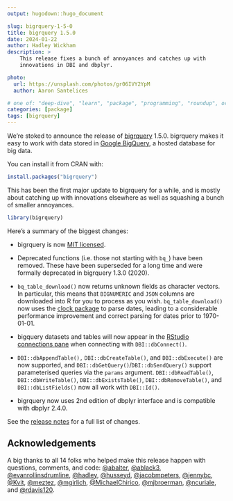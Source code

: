 ```yaml
---
output: hugodown::hugo_document

slug: bigrquery-1-5-0
title: bigrquery 1.5.0
date: 2024-01-22
author: Hadley Wickham
description: >
    This release fixes a bunch of annoyances and catches up with 
    innovations in DBI and dbplyr.

photo:
  url: https://unsplash.com/photos/gr06IVY2YpM
  author: Aaron Santelices

# one of: "deep-dive", "learn", "package", "programming", "roundup", or "other"
categories: [package] 
tags: [bigrquery]
---
```


```{=html}
<!--
TODO:
* [x] Look over / edit the post's title in the yaml
* [x] Edit (or delete) the description; note this appears in the Twitter card
* [x] Pick category and tags (see existing with `hugodown::tidy_show_meta()`)
* [x] Find photo & update yaml metadata
* [x] Create `thumbnail-sq.jpg`; height and width should be equal
* [x] Create `thumbnail-wd.jpg`; width should be >5x height
* [x] `hugodown::use_tidy_thumbnails()`
* [x] Add intro sentence, e.g. the standard tagline for the package
* [x] `usethis::use_tidy_thanks()`
-->
```
We're stoked to announce the release of [bigrquery](http://bigrquery.r-dbi.org/) 1.5.0.
bigrquery makes it easy to work with data stored in [Google BigQuery](https://developers.google.com/bigquery/), a hosted database for big data.

You can install it from CRAN with:

```r
install.packages("bigrquery")
```

This has been the first major update to bigrquery for a while, and is mostly about catching up with innovations elsewhere as well as squashing a bunch of smaller annoyances.

```r
library(bigrquery)
```

Here's a summary of the biggest changes:

-   bigrquery is now [MIT licensed](https://www.tidyverse.org/blog/2021/12/relicensing-packages/).

-   Deprecated functions (i.e. those not starting with `bq_`) have been removed.
    These have been superseded for a long time and were formally deprecated in bigrquery 1.3.0 (2020).

-   `bq_table_download()` now returns unknown fields as character vectors.
    In particular, this means that `BIGNUMERIC` and `JSON` columns are downloaded into R for you to process as you wish.
    `bq_table_download()` now uses the [clock package](https://clock.r-lib.org) to parse dates, leading to a considerable performance improvement and correct parsing for dates prior to 1970-01-01.

-   bigquery datasets and tables will now appear in the [RStudio connections pane](https://docs.posit.co/ide/user/ide/guide/data/data-connections.html) when connecting with `DBI::dbConnect()`.

-   `DBI::dbAppendTable(),` `DBI::dbCreateTable()`, and `DBI::dbExecute()` are now supported, and `DBI::dbGetQuery()`/`DBI::dbSendQuery()` support parameterised queries via the `params` argument.
    `DBI::dbReadTable()`, `DBI::dbWriteTable()`, `DBI::dbExistsTable()`, `DBI::dbRemoveTable()`, and `DBI::dbListFields()` now all work with `DBI::Id()`.

-   bigrquery now uses 2nd edition of dbplyr interface and is compatible with dbplyr 2.4.0.

See the [release notes](https://github.com/r-dbi/bigrquery/releases/tag/v1.5.0) for a full list of changes.

## Acknowledgements

A big thanks to all 14 folks who helped make this release happen with questions, comments, and code: [\@abalter](https://github.com/abalter), [\@ablack3](https://github.com/ablack3), [\@evanrollinsdrumline](https://github.com/evanrollinsdrumline), [\@hadley](https://github.com/hadley), [\@husseyd](https://github.com/husseyd), [\@jacobmpeters](https://github.com/jacobmpeters), [\@jennybc](https://github.com/jennybc), [\@Kvit](https://github.com/Kvit), [\@meztez](https://github.com/meztez), [\@mgirlich](https://github.com/mgirlich), [\@MichaelChirico](https://github.com/MichaelChirico), [\@mjbroerman](https://github.com/mjbroerman), [\@ncuriale](https://github.com/ncuriale), and [\@rdavis120](https://github.com/rdavis120).
